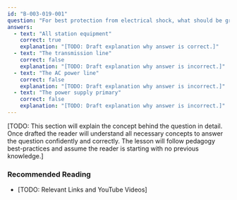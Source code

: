 ```yaml
---
id: "B-003-019-001"
question: "For best protection from electrical shock, what should be grounded in your station?"
answers:
  - text: "All station equipment"
    correct: true
    explanation: "[TODO: Draft explanation why answer is correct.]"
  - text: "The transmission line"
    correct: false
    explanation: "[TODO: Draft explanation why answer is incorrect.]"
  - text: "The AC power line"
    correct: false
    explanation: "[TODO: Draft explanation why answer is incorrect.]"
  - text: "The power supply primary"
    correct: false
    explanation: "[TODO: Draft explanation why answer is incorrect.]"
---
```


[TODO: This section will explain the concept behind the question in detail. Once drafted the reader will understand all necessary concepts to answer the question confidently and correctly. The lesson will follow pedagogy best-practices and assume the reader is starting with no previous knowledge.]

### Recommended Reading

- [TODO: Relevant Links and YouTube Videos]
